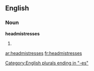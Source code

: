 ==English==

===Noun===
'''headmistresses'''

# {{plural of| headmistress}}

[[Category:English plurals ending in "-es"]]

[[ar:headmistresses]]
[[fr:headmistresses]]